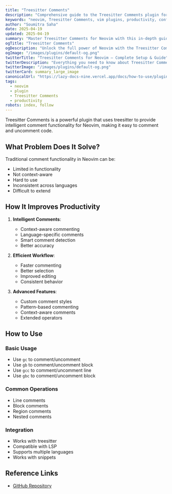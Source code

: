```yaml
---
title: "Treesitter Comments"
description: "Comprehensive guide to the Treesitter Comments plugin for Neovim. Learn setup, features, and best practices to enhance your workflow."
keywords: "neovim, Treesitter Comments, vim plugins, productivity, configuration"
author: "Soumitra Saha"
date: 2025-04-19
updated: 2025-04-19
summary: "Master Treesitter Comments for Neovim with this in-depth guide. Boost your coding productivity and editor experience."
ogTitle: "Treesitter Comments"
ogDescription: "Unlock the full power of Neovim with the Treesitter Comments plugin. Step-by-step instructions and expert tips."
ogImage: "/images/plugins/default-og.png"
twitterTitle: "Treesitter Comments for Neovim – Complete Setup & Guide"
twitterDescription: "Everything you need to know about Treesitter Comments for Neovim. Installation, configuration, and pro tips."
twitterImage: "/images/plugins/default-og.png"
twitterCard: summary_large_image
canonicalUrl: "https://lazy-docs-nine.vercel.app/docs/how-to-use/plugins/ts-comments"
tags:
  - neovim
  - plugin
  - Treesitter Comments
  - productivity
robots: index, follow
---
```


Treesitter Comments is a powerful plugin that uses treesitter to provide intelligent comment functionality for Neovim, making it easy to comment and uncomment code.

## What Problem Does It Solve?

Traditional comment functionality in Neovim can be:

- Limited in functionality
- Not context-aware
- Hard to use
- Inconsistent across languages
- Difficult to extend

## How It Improves Productivity

1. **Intelligent Comments**:

   - Context-aware commenting
   - Language-specific comments
   - Smart comment detection
   - Better accuracy

2. **Efficient Workflow**:

   - Faster commenting
   - Better selection
   - Improved editing
   - Consistent behavior

3. **Advanced Features**:
   - Custom comment styles
   - Pattern-based commenting
   - Context-aware comments
   - Extended operators

## How to Use

### Basic Usage

- Use `gc` to comment/uncomment
- Use `gb` to comment/uncomment block
- Use `gcc` to comment/uncomment line
- Use `gbc` to comment/uncomment block

### Common Operations

- Line comments
- Block comments
- Region comments
- Nested comments

### Integration

- Works with treesitter
- Compatible with LSP
- Supports multiple languages
- Works with snippets

## Reference Links

- [GitHub Repository](https://github.com/JoosepAlviste/nvim-ts-context-commentstring)
